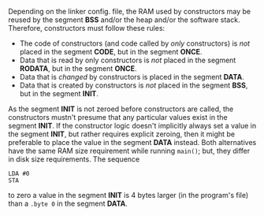 Depending on the linker config. file, the RAM used by constructors may be reused by the segment '''BSS''' and/or the heap and/or the software stack. Therefore, constructors must follow these rules:

* The code of constructors (and code called by ''only'' constructors) is ''not'' placed in the segment '''CODE''', but in the segment '''ONCE'''.
* Data that is read by only constructors is ''not'' placed in the segment '''RODATA''', but in the segment '''ONCE'''.
* Data that is ''changed'' by constructors is placed in the segment '''DATA'''.
* Data that is created by constructors is ''not'' placed in the segment '''BSS''', but in the segment '''INIT'''.

As the segment '''INIT''' is not zeroed before constructors are called, the constructors mustn't presume that any particular values exist in the segment '''INIT'''. If the constructor logic doesn't implicitly always set a value in the segment '''INIT''', but rather requires explicit zeroing, then it might be preferable to place the value in the segment '''DATA''' instead. Both alternatives have the same RAM size requirement while running <code>main()</code>; but, they differ in disk size requirements. The sequence
 LDA #0
 STA <abs>
to zero a value in the segment '''INIT''' is 4 bytes larger (in the program's file) than a <code>.byte 0</code> in the segment '''DATA'''.
